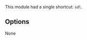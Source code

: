 {{Module|name=SDL|type=Audio output|last_version=1.1.13|description=[[wikipedia:Simple DirectMedia Layer|Simple DirectMedia Layer]] audio output}}

{{Historical}}

This module had a single shortcut: <code>sdl</code>.

== Options ==
None

{{Documentation}}
